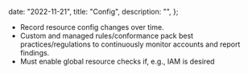 
  date: "2022-11-21",
  title: "Config",
  description: "",
};


- Record resource config changes over time.
- Custom and managed rules/conformance pack best practices/regulations to continuously monitor accounts and report findings.
- Must enable global resource checks if, e.g., IAM is desired
